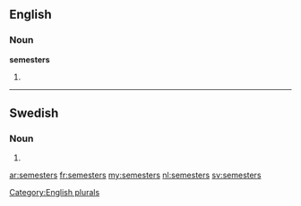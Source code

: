 ==English==

===Noun===
'''semesters'''

# {{plural of|[[semester]]}}

[[Category:English plurals]]

----

==Swedish==

===Noun===
{{infl|sv|noun form}}

# {{sv-noun-form-indef-gen|semester}}

[[ar:semesters]]
[[fr:semesters]]
[[my:semesters]]
[[nl:semesters]]
[[sv:semesters]]